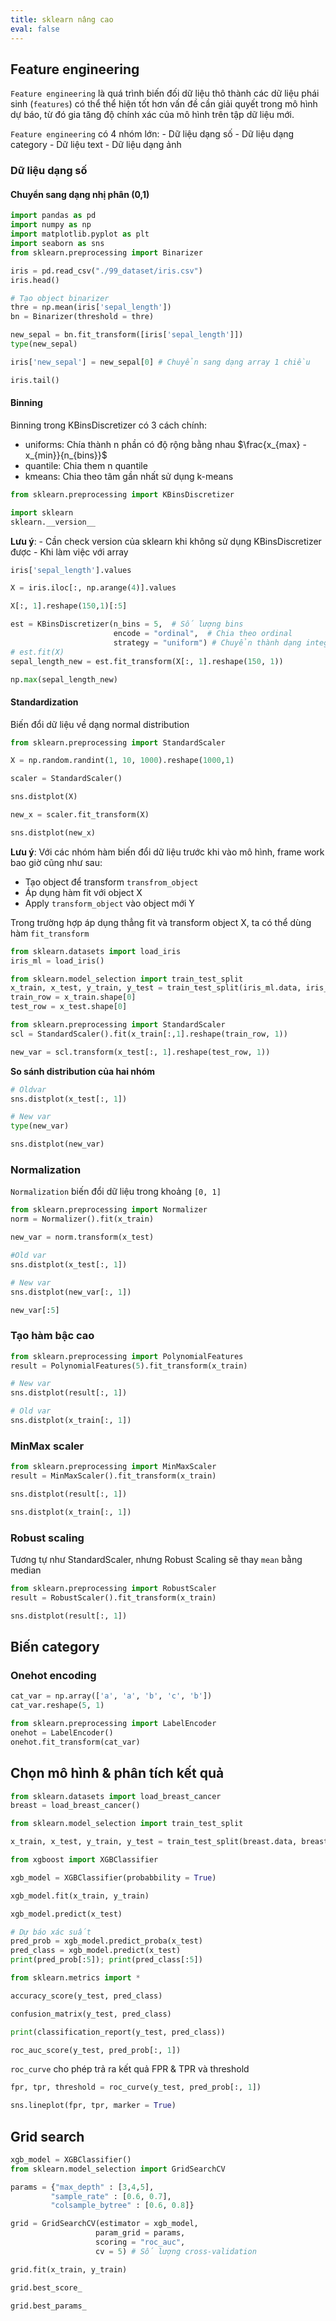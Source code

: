 ```yaml
---
title: sklearn nâng cao
eval: false
---
```




## Feature engineering

`Feature engineering` là quá trình biến đối dữ liệu thô thành các dữ liệu phái sinh (`features`) có thể thể hiện tốt hơn vấn đề cần giải quyết trong mô hình dự báo, từ đó gia tăng độ chính xác của mô hình trên tập dữ liệu mới.

`Feature engineering` có 4 nhóm lớn:
- Dữ liệu dạng số
- Dữ liệu dạng category
- Dữ liệu text
- Dữ liệu dạng ảnh

### Dữ liệu dạng số

#### Chuyển sang dạng nhị phân (0,1)

```python
import pandas as pd
import numpy as np
import matplotlib.pyplot as plt
import seaborn as sns
from sklearn.preprocessing import Binarizer
```

```python
iris = pd.read_csv("./99_dataset/iris.csv")
iris.head()
```

```python
# Tạo object binarizer
thre = np.mean(iris['sepal_length'])
bn = Binarizer(threshold = thre)
```

```python
new_sepal = bn.fit_transform([iris['sepal_length']])
type(new_sepal)
```

```python
iris['new_sepal'] = new_sepal[0] # Chuyển sang dạng array 1 chiều
```

```python
iris.tail()
```

#### Binning

Binning trong KBinsDiscretizer có 3 cách chính:

- uniforms: Chía thành n phần có độ rộng bằng nhau $\frac{x_{max} - x_{min}}{n_{bins}}$
- quantile: Chia them n quantile
- kmeans: Chia theo tâm gần nhất sử dụng k-means

```python
from sklearn.preprocessing import KBinsDiscretizer
```

```python
import sklearn 
sklearn.__version__
```

**Lưu ý**: 
- Cần check version của sklearn khi không sử dụng KBinsDiscretizer được
- Khi làm việc với array 

```python
iris['sepal_length'].values
```

```python
X = iris.iloc[:, np.arange(4)].values
```

```python
X[:, 1].reshape(150,1)[:5]
```

```python
est = KBinsDiscretizer(n_bins = 5,  # Số lượng bins
                       encode = "ordinal",  # Chia theo ordinal
                       strategy = "uniform") # Chuyển thành dạng integer
# est.fit(X)
sepal_length_new = est.fit_transform(X[:, 1].reshape(150, 1))
```

```python
np.max(sepal_length_new)
```

#### Standardization

Biến đổi dữ liệu về dạng normal distribution

```python
from sklearn.preprocessing import StandardScaler
```

```python
X = np.random.randint(1, 10, 1000).reshape(1000,1)
```

```python
scaler = StandardScaler()
```

```python
sns.distplot(X)
```

```python
new_x = scaler.fit_transform(X)
```

```python
sns.distplot(new_x)
```

**Lưu ý**: Với các nhóm hàm biến đổi dữ liệu trước khi vào mô hình, frame work bao giờ cũng như sau:

- Tạo object để transform `transfrom_object`
- Áp dụng hàm fit với object X
- Apply `transform_object` vào object mới Y

Trong trường hợp áp dụng thẳng fit và transform object X, ta có thể dùng hàm `fit_transform`

```python
from sklearn.datasets import load_iris
iris_ml = load_iris()
```

```python
from sklearn.model_selection import train_test_split
x_train, x_test, y_train, y_test = train_test_split(iris_ml.data, iris_ml.target, random_state = 0)
train_row = x_train.shape[0]
test_row = x_test.shape[0]
```

```python
from sklearn.preprocessing import StandardScaler
scl = StandardScaler().fit(x_train[:,1].reshape(train_row, 1))
```

```python
new_var = scl.transform(x_test[:, 1].reshape(test_row, 1))
```

**So sánh distribution của hai nhóm**

```python
# Oldvar
sns.distplot(x_test[:, 1])
```

```python
# New var
type(new_var)
```

```python
sns.distplot(new_var)
```

### Normalization

`Normalization` biến đổi dữ liệu trong khoảng `[0, 1]`

```python
from sklearn.preprocessing import Normalizer
norm = Normalizer().fit(x_train)
```

```python
new_var = norm.transform(x_test)
```

```python
#Old var
sns.distplot(x_test[:, 1])
```

```python
# New var
sns.distplot(new_var[:, 1])
```

```python
new_var[:5]
```

### Tạo hàm bậc cao

```python
from sklearn.preprocessing import PolynomialFeatures
result = PolynomialFeatures(5).fit_transform(x_train)
```

```python
# New var
sns.distplot(result[:, 1])
```

```python
# Old var
sns.distplot(x_train[:, 1])
```

### MinMax scaler

```python
from sklearn.preprocessing import MinMaxScaler
result = MinMaxScaler().fit_transform(x_train)
```

```python
sns.distplot(result[:, 1])
```

```python
sns.distplot(x_train[:, 1])
```

### Robust scaling

Tương tự như StandardScaler, nhưng Robust Scaling sẽ thay `mean` bằng median

```python
from sklearn.preprocessing import RobustScaler
result = RobustScaler().fit_transform(x_train)
```

```python
sns.distplot(result[:, 1])
```

## Biến category

### Onehot encoding

```python
cat_var = np.array(['a', 'a', 'b', 'c', 'b'])
cat_var.reshape(5, 1)
```

```python
from sklearn.preprocessing import LabelEncoder
onehot = LabelEncoder()
onehot.fit_transform(cat_var)
```

## Chọn mô hình & phân tích kết quả

```python
from sklearn.datasets import load_breast_cancer
breast = load_breast_cancer()
```

```python
from sklearn.model_selection import train_test_split
```

```python
x_train, x_test, y_train, y_test = train_test_split(breast.data, breast.target, test_size = 0.3, random_state = 0)
```

```python
from xgboost import XGBClassifier
```

```python
xgb_model = XGBClassifier(probabbility = True)
```

```python
xgb_model.fit(x_train, y_train)
```

```python
xgb_model.predict(x_test)
```

```python
# Dự báo xác suất
pred_prob = xgb_model.predict_proba(x_test)
pred_class = xgb_model.predict(x_test)
print(pred_prob[:5]); print(pred_class[:5])
```

```python
from sklearn.metrics import *
```

```python
accuracy_score(y_test, pred_class)
```

```python
confusion_matrix(y_test, pred_class)
```

```python
print(classification_report(y_test, pred_class))
```

```python
roc_auc_score(y_test, pred_prob[:, 1])
```

`roc_curve` cho phép trả ra kết quả FPR & TPR và threshold

```python
fpr, tpr, threshold = roc_curve(y_test, pred_prob[:, 1])
```

```python
sns.lineplot(fpr, tpr, marker = True)
```

## Grid search

```python
xgb_model = XGBClassifier()
from sklearn.model_selection import GridSearchCV
```

```python
params = {"max_depth" : [3,4,5],
         "sample_rate" : [0.6, 0.7],
         "colsample_bytree" : [0.6, 0.8]}
```

```python
grid = GridSearchCV(estimator = xgb_model,
                   param_grid = params,
                   scoring = "roc_auc",
                   cv = 5) # Số lượng cross-validation
```

```python
grid.fit(x_train, y_train)
```

```python
grid.best_score_
```

```python
grid.best_params_
```

